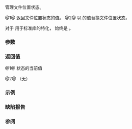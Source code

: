 {{cpp/io/fpos/title|state}}
{{cpp/io/fpos/navbar}}

{{dcl begin}}
{{dcl|num=1|
State state() const;
}}
{{dcl|num=2|
void state( State st );
}}
{{dcl end}}

管理文件位置状态。

@1@ 返回文件位置状态的值。
@2@ 以 {{c|st}} 的值替换文件位置状态。

对于 {{lc|std::fpos}} 用于标准库的特化，{{tt|State}} 始终是 {{lc|std::mbstate_t}}。

===参数===
{{par begin}}
{{par|st|状态的新值}}
{{par end}}

===返回值===
@1@ {{tt|fpos}} 状态的当前值

@2@ （无）

===示例===
{{example|
|code=
#include &lt;cwchar&gt;
#include &lt;iostream&gt;
#include &lt;sstream&gt;

int main()
{
    std::istringstream s("test");
    std::mbstate_t st = s.tellg().state();
    
    if (std::mbsinit(&amp;st))
        std::cout &lt;&lt; "流处于初始迁移状态\n";
}
|output=
流处于初始迁移状态
}}

===缺陷报告===
{{dr list begin}}
{{dr list item|wg=lwg|dr=441|std=C++98|before=重载 {{v|1}} 没有声明为 {{c/core|const}}（它在[[cpp/header/ios|概要]]中是 {{c/core|const}} 的）|after=加上 {{c/core|const}}}}
{{dr list end}}

===参阅===
{{dsc begin}}
{{dsc inc|cpp/string/multibyte/dsc mbstate_t}}
{{dsc end}}

{{langlinks|en|ja}}